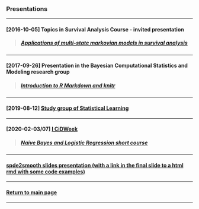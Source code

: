 <script>document.title="Presentations"</script>
<h3>Presentations</h3>

***

<h4>[2016-10-05] Topics in Survival Analysis Course - invited presentation</h4>

> <h5>[Applications of multi-state markovian models in survival analysis](multi-state_markovian_models.pdf)</h5>

***

<h4>[2017-09-26] Presentation in the Bayesian Computational Statistics and Modeling research group</h4>

> <h5>[Introduction to R Markdown and knitr](rmd-rautu/)</h5>

***

<h4>[2019-08-12] [Study group of Statistical Learning](islr/slides.pdf)</h4>

***

<h4>[2020-02-03/07] [I CiDWeek](http://cidamo.com.br/CiDWeek/)</h4>

> <h5>[Naive Bayes and Logistic Regression short course](cidamo/slides.pdf)</h5>

***

<h4>[spde2smooth slides presentation (with a link in the final slide to a html rmd with some code examples)](spde2smooth/slides.pdf)</h4>

***

<h4>[Return to main page](http://leg.ufpr.br/~henrique)</h4>

***

